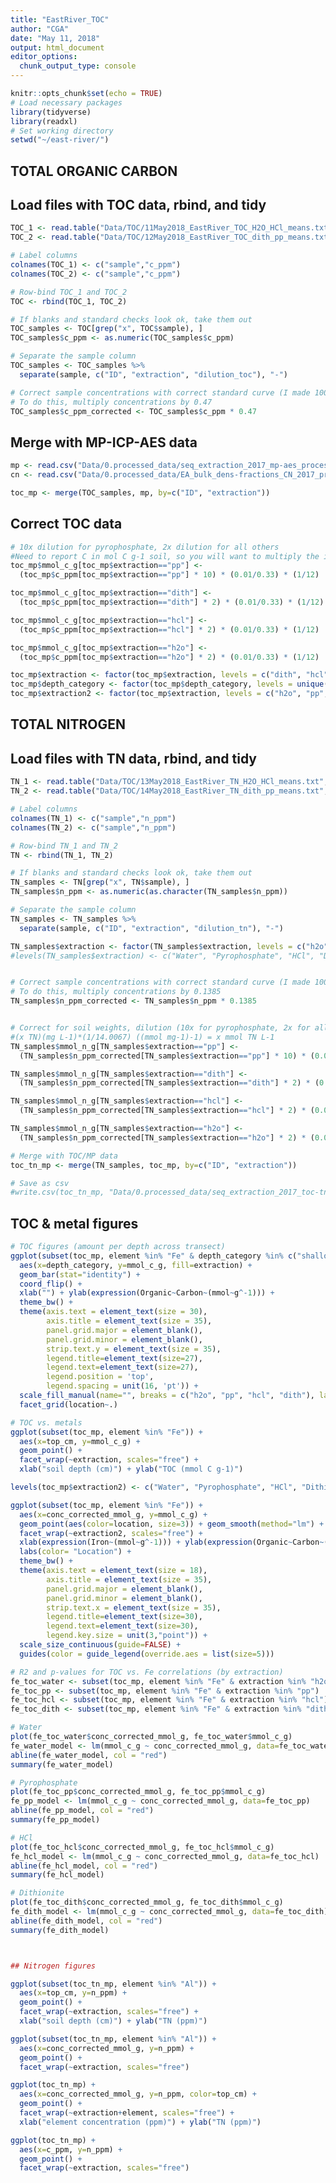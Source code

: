 ```yaml
---
title: "EastRiver_TOC"
author: "CGA"
date: "May 11, 2018"
output: html_document
editor_options: 
  chunk_output_type: console
---
```


```r
knitr::opts_chunk$set(echo = TRUE)
# Load necessary packages
library(tidyverse)
library(readxl)
# Set working directory
setwd("~/east-river/")
```

## TOTAL ORGANIC CARBON
## Load files with TOC data, rbind, and tidy
```r
TOC_1 <- read.table("Data/TOC/11May2018_EastRiver_TOC_H2O_HCl_means.txt", skip=11, fill=TRUE)[ , c(3,5)]
TOC_2 <- read.table("Data/TOC/12May2018_EastRiver_TOC_dith_pp_means.txt", skip=11, fill=TRUE)[ , c(4,5)]

# Label columns
colnames(TOC_1) <- c("sample","c_ppm")
colnames(TOC_2) <- c("sample","c_ppm")

# Row-bind TOC_1 and TOC_2
TOC <- rbind(TOC_1, TOC_2)

# If blanks and standard checks look ok, take them out
TOC_samples <- TOC[grep("x", TOC$sample), ]
TOC_samples$c_ppm <- as.numeric(TOC_samples$c_ppm)

# Separate the sample column
TOC_samples <- TOC_samples %>%
  separate(sample, c("ID", "extraction", "dilution_toc"), "-")

# Correct sample concentrations with correct standard curve (I made 1000 ppm KHP, which is actually 470 mg C / L when corrected for 47% C in KHP by mass)
# To do this, multiply concentrations by 0.47
TOC_samples$c_ppm_corrected <- TOC_samples$c_ppm * 0.47

```


## Merge with MP-ICP-AES data
```r
mp <- read.csv("Data/0.processed_data/seq_extraction_2017_mp-aes_processed.csv")
cn <- read.csv("Data/0.processed_data/EA_bulk_dens-fractions_CN_2017_processed.csv")

toc_mp <- merge(TOC_samples, mp, by=c("ID", "extraction"))

```

## Correct TOC data
```r

# 10x dilution for pyrophosphate, 2x dilution for all others
#Need to report C in mol C g-1 soil, so you will want to multiply the initial value (mg L-1) by (volume of extractant in L/mass of soil in g). The resulting number is then divided by 12 mg mmol-1 (or g mol-1).
toc_mp$mmol_c_g[toc_mp$extraction=="pp"] <- 
  (toc_mp$c_ppm[toc_mp$extraction=="pp"] * 10) * (0.01/0.33) * (1/12)

toc_mp$mmol_c_g[toc_mp$extraction=="dith"] <- 
  (toc_mp$c_ppm[toc_mp$extraction=="dith"] * 2) * (0.01/0.33) * (1/12)

toc_mp$mmol_c_g[toc_mp$extraction=="hcl"] <- 
  (toc_mp$c_ppm[toc_mp$extraction=="hcl"] * 2) * (0.01/0.33) * (1/12)

toc_mp$mmol_c_g[toc_mp$extraction=="h2o"] <- 
  (toc_mp$c_ppm[toc_mp$extraction=="h2o"] * 2) * (0.01/0.33) * (1/12)

toc_mp$extraction <- factor(toc_mp$extraction, levels = c("dith", "hcl", "pp", "h2o"))
toc_mp$depth_category <- factor(toc_mp$depth_category, levels = unique(toc_mp$depth_category))
toc_mp$extraction2 <- factor(toc_mp$extraction, levels = c("h2o", "pp", "hcl", "dith"))

```

## TOTAL NITROGEN
## Load files with TN data, rbind, and tidy
```r
TN_1 <- read.table("Data/TOC/13May2018_EastRiver_TN_H2O_HCl_means.txt", skip=11, fill=TRUE)[ , c(4,5)]
TN_2 <- read.table("Data/TOC/14May2018_EastRiver_TN_dith_pp_means.txt", skip=11, fill=TRUE)[ , c(4,5)]

# Label columns
colnames(TN_1) <- c("sample","n_ppm")
colnames(TN_2) <- c("sample","n_ppm")

# Row-bind TN_1 and TN_2
TN <- rbind(TN_1, TN_2)

# If blanks and standard checks look ok, take them out
TN_samples <- TN[grep("x", TN$sample), ]
TN_samples$n_ppm <- as.numeric(as.character(TN_samples$n_ppm))

# Separate the sample column
TN_samples <- TN_samples %>%
  separate(sample, c("ID", "extraction", "dilution_tn"), "-")

TN_samples$extraction <- factor(TN_samples$extraction, levels = c("h2o", "pp", "hcl", "dith"))
#levels(TN_samples$extraction) <- c("Water", "Pyrophosphate", "HCl", "Dithionite")


# Correct sample concentrations with correct standard curve (I made 1000 ppm KNO3, which is actually 138.5 mg N / L when corrected for 13.85% N in KNO3 by mass)
# To do this, multiply concentrations by 0.1385
TN_samples$n_ppm_corrected <- TN_samples$n_ppm * 0.1385


# Correct for soil weights, dilution (10x for pyrophosphate, 2x for all others), convert to mmol TN L-1
#(x TN)(mg L-1)*(1/14.0067) ((mmol mg-1)-1) = x mmol TN L-1
TN_samples$mmol_n_g[TN_samples$extraction=="pp"] <- 
  (TN_samples$n_ppm_corrected[TN_samples$extraction=="pp"] * 10) * (0.01/0.33) * (1/14.0067)

TN_samples$mmol_n_g[TN_samples$extraction=="dith"] <- 
  (TN_samples$n_ppm_corrected[TN_samples$extraction=="dith"] * 2) * (0.01/0.33) * (1/14.0067)

TN_samples$mmol_n_g[TN_samples$extraction=="hcl"] <- 
  (TN_samples$n_ppm_corrected[TN_samples$extraction=="hcl"] * 2) * (0.01/0.33) * (1/14.0067)

TN_samples$mmol_n_g[TN_samples$extraction=="h2o"] <- 
  (TN_samples$n_ppm_corrected[TN_samples$extraction=="h2o"] * 2) * (0.01/0.33) * (1/14.0067)

# Merge with TOC/MP data
toc_tn_mp <- merge(TN_samples, toc_mp, by=c("ID", "extraction"))

# Save as csv
#write.csv(toc_tn_mp, "Data/0.processed_data/seq_extraction_2017_toc-tn-mp_processed.csv")

```

## TOC & metal figures
```r
# TOC figures (amount per depth across transect)
ggplot(subset(toc_mp, element %in% "Fe" & depth_category %in% c("shallow", "subsurface"))) +
  aes(x=depth_category, y=mmol_c_g, fill=extraction) +
  geom_bar(stat="identity") +
  coord_flip() +
  xlab("") + ylab(expression(Organic~Carbon~(mmol~g^-1))) +
  theme_bw() +
  theme(axis.text = element_text(size = 30),
        axis.title = element_text(size = 35),
        panel.grid.major = element_blank(),
        panel.grid.minor = element_blank(),
        strip.text.y = element_text(size = 35),
        legend.title=element_text(size=27),
        legend.text=element_text(size=27),
        legend.position = 'top', 
        legend.spacing = unit(16, 'pt')) +
  scale_fill_manual(name="", breaks = c("h2o", "pp", "hcl", "dith"), labels = c("Water", "Pyrophosphate", "HCl", "Dithionite"), values=rev(c("#0072B2", "#F0E442", "#000000", "#009E73"))) +
  facet_grid(location~.)

# TOC vs. metals
ggplot(subset(toc_mp, element %in% "Fe")) +
  aes(x=top_cm, y=mmol_c_g) +
  geom_point() +
  facet_wrap(~extraction, scales="free") +
  xlab("soil depth (cm)") + ylab("TOC (mmol C g-1)")

levels(toc_mp$extraction2) <- c("Water", "Pyrophosphate", "HCl", "Dithionite")

ggplot(subset(toc_mp, element %in% "Fe")) +
  aes(x=conc_corrected_mmol_g, y=mmol_c_g) +
  geom_point(aes(color=location, size=3)) + geom_smooth(method="lm") +
  facet_wrap(~extraction2, scales="free") +
  xlab(expression(Iron~(mmol~g^-1))) + ylab(expression(Organic~Carbon~(mmol~g^-1))) +
  labs(color= "Location") +
  theme_bw() +
  theme(axis.text = element_text(size = 18),
        axis.title = element_text(size = 35),
        panel.grid.major = element_blank(),
        panel.grid.minor = element_blank(),
        strip.text.x = element_text(size = 35),
        legend.title=element_text(size=30),
        legend.text=element_text(size=30),
        legend.key.size = unit(3,"point")) +
  scale_size_continuous(guide=FALSE) +
  guides(color = guide_legend(override.aes = list(size=5)))

# R2 and p-values for TOC vs. Fe correlations (by extraction)
fe_toc_water <- subset(toc_mp, element %in% "Fe" & extraction %in% "h2o")
fe_toc_pp <- subset(toc_mp, element %in% "Fe" & extraction %in% "pp")
fe_toc_hcl <- subset(toc_mp, element %in% "Fe" & extraction %in% "hcl")
fe_toc_dith <- subset(toc_mp, element %in% "Fe" & extraction %in% "dith")

# Water
plot(fe_toc_water$conc_corrected_mmol_g, fe_toc_water$mmol_c_g)
fe_water_model <- lm(mmol_c_g ~ conc_corrected_mmol_g, data=fe_toc_water)
abline(fe_water_model, col = "red")
summary(fe_water_model)

# Pyrophosphate
plot(fe_toc_pp$conc_corrected_mmol_g, fe_toc_pp$mmol_c_g)
fe_pp_model <- lm(mmol_c_g ~ conc_corrected_mmol_g, data=fe_toc_pp)
abline(fe_pp_model, col = "red")
summary(fe_pp_model)

# HCl
plot(fe_toc_hcl$conc_corrected_mmol_g, fe_toc_hcl$mmol_c_g)
fe_hcl_model <- lm(mmol_c_g ~ conc_corrected_mmol_g, data=fe_toc_hcl)
abline(fe_hcl_model, col = "red")
summary(fe_hcl_model)

# Dithionite
plot(fe_toc_dith$conc_corrected_mmol_g, fe_toc_dith$mmol_c_g)
fe_dith_model <- lm(mmol_c_g ~ conc_corrected_mmol_g, data=fe_toc_dith)
abline(fe_dith_model, col = "red")
summary(fe_dith_model)



## Nitrogen figures

ggplot(subset(toc_tn_mp, element %in% "Al")) +
  aes(x=top_cm, y=n_ppm) +
  geom_point() +
  facet_wrap(~extraction, scales="free") +
  xlab("soil depth (cm)") + ylab("TN (ppm)")

ggplot(subset(toc_tn_mp, element %in% "Al")) +
  aes(x=conc_corrected_mmol_g, y=n_ppm) +
  geom_point() +
  facet_wrap(~extraction, scales="free")

ggplot(toc_tn_mp) +
  aes(x=conc_corrected_mmol_g, y=n_ppm, color=top_cm) +
  geom_point() +
  facet_wrap(~extraction+element, scales="free") +
  xlab("element concentration (ppm)") + ylab("TN (ppm)")

ggplot(toc_tn_mp) +
  aes(x=c_ppm, y=n_ppm) +
  geom_point() +
  facet_wrap(~extraction, scales="free")

```
